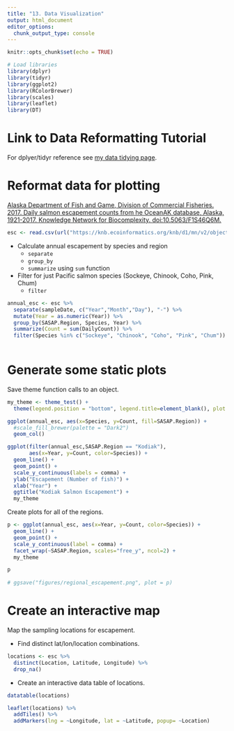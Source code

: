 ```yaml
---
title: "13. Data Visualization"
output: html_document
editor_options: 
  chunk_output_type: console
---
```


```r
knitr::opts_chunk$set(echo = TRUE)
```

```r

# Load libraries
library(dplyr)
library(tidyr)
library(ggplot2)
library(RColorBrewer)
library(scales)
library(leaflet)
library(DT)

```

# Link to Data Reformatting Tutorial 

For dplyer/tidyr reference see [my data tidying page](https://kellykapsar.github.io/arctic-training/11-DataReformatting.html).

# Reformat data for plotting

[Alaska Department of Fish and Game, Division of Commercial Fisheries. 2017. Daily salmon escapement counts from he OceanAK database, Alaska, 1921-2017. Knowledge Network for Biocomplexity. doi:10.5063/F1S46Q6M.](https://knb.ecoinformatics.org/view/doi:10.5063/F1S46Q6M) 

```r

esc <- read.csv(url("https://knb.ecoinformatics.org/knb/d1/mn/v2/object/urn%3Auuid%3Af119a05b-bbe7-4aea-93c6-85434dcb1c5e", method="libcurl"), stringsAsFactors=FALSE)

```

* Calculate annual escapement by species and region 
    + `separate`
    + `group_by`
    + `summarize` using `sum` function
* Filter for just Pacific salmon species (Sockeye, Chinook, Coho, Pink, Chum)
    + `filter` 

```r

annual_esc <- esc %>% 
  separate(sampleDate, c("Year","Month","Day"), "-") %>% 
  mutate(Year = as.numeric(Year)) %>% 
  group_by(SASAP.Region, Species, Year) %>% 
  summarize(Count = sum(DailyCount)) %>% 
  filter(Species %in% c("Sockeye", "Chinook", "Coho", "Pink", "Chum"))
  
```


# Generate some static plots 

Save theme function calls to an object.

```r
my_theme <- theme_test() + 
  theme(legend.position = "bottom", legend.title=element_blank(), plot.title=element_text(hjust = 0.5))
```

```r

ggplot(annual_esc, aes(x=Species, y=Count, fill=SASAP.Region)) + 
  #scale_fill_brewer(palette = "Dark2")
  geom_col()

```

```r
ggplot(filter(annual_esc,SASAP.Region == "Kodiak"), 
       aes(x=Year, y=Count, color=Species)) + 
  geom_line() + 
  geom_point() + 
  scale_y_continuous(labels = comma) +
  ylab("Escapement (Number of fish)") + 
  xlab("Year") +
  ggtitle("Kodiak Salmon Escapement") + 
  my_theme

```

Create plots for all of the regions. 

```r

p <- ggplot(annual_esc, aes(x=Year, y=Count, color=Species)) +
  geom_line() +
  geom_point() + 
  scale_y_continuous(label = comma) + 
  facet_wrap(~SASAP.Region, scales="free_y", ncol=2) + 
  my_theme

p
  
# ggsave("figures/regional_escapement.png", plot = p)

```


# Create an interactive map 

Map the sampling locations for escapement. 

* Find distinct lat/lon/location combinations. 

```r

locations <- esc %>% 
  distinct(Location, Latitude, Longitude) %>% 
  drop_na()

```

* Create an interactive data table of locations. 

```r

datatable(locations)

```

```r

leaflet(locations) %>% 
  addTiles() %>% 
  addMarkers(lng = ~Longitude, lat = ~Latitude, popup= ~Location)

```


